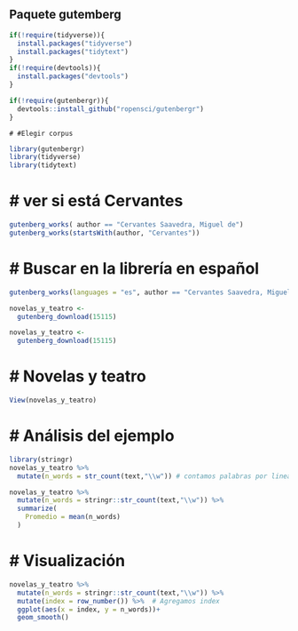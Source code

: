 ## Paquete gutemberg

```r
if(!require(tidyverse)){
  install.packages("tidyverse")
  install.packages("tidytext")
}
if(!require(devtools)){
  install.packages("devtools")
}

if(!require(gutenbergr)){
  devtools::install_github("ropensci/gutenbergr")
}
```
```
# #Elegir corpus

```
```r
library(gutenbergr)
library(tidyverse)
library(tidytext)
```

# # ver si está Cervantes 
```r
gutenberg_works( author == "Cervantes Saavedra, Miguel de")
gutenberg_works(startsWith(author, "Cervantes"))
```
# # Buscar en la librería en español
```r
gutenberg_works(languages = "es", author == "Cervantes Saavedra, Miguel de") 
```
```r
novelas_y_teatro <- 
  gutenberg_download(15115)
```
```r
novelas_y_teatro <- 
  gutenberg_download(15115)
```

# # Novelas y teatro
```r
View(novelas_y_teatro)
```

# # Análisis del ejemplo
```r
library(stringr)
novelas_y_teatro %>% 
  mutate(n_words = str_count(text,"\\w")) # contamos palabras por linea
```
```r
novelas_y_teatro %>% 
  mutate(n_words = stringr::str_count(text,"\\w")) %>% 
  summarize(
    Promedio = mean(n_words)
  )

```
# # Visualización
```r
novelas_y_teatro %>% 
  mutate(n_words = stringr::str_count(text,"\\w")) %>% 
  mutate(index = row_number()) %>%  # Agregamos index 
  ggplot(aes(x = index, y = n_words))+
  geom_smooth()
```


